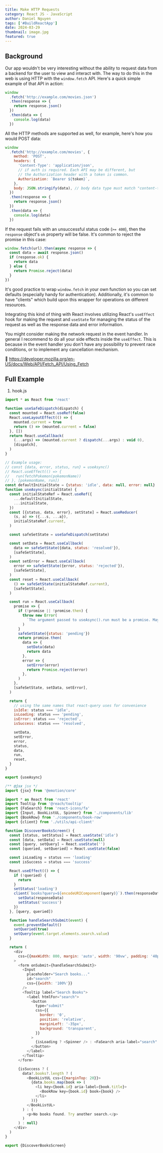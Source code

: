 ```yaml
---
title: Make HTTP Requests
category: React JS - JavaScript
author: Daniel Nguyen
tags: ['#BuildReactApp']
date: 2024-03-29
thumbnail: image.jpg
featured: true
---
```


## Background

Our app wouldn't be very interesting without the ability to request data from a
backend for the user to view and interact with. The way to do this in the web is
using HTTP with the `window.fetch` API. Here's a quick simple example of that
API in action:

```javascript
window
  .fetch('http://example.com/movies.json')
  .then(response => {
    return response.json()
  })
  .then(data => {
    console.log(data)
  })
```

All the HTTP methods are supported as well, for example, here's how you would
POST data:

```javascript
window
  .fetch('http://example.com/movies', {
    method: 'POST',
    headers: {
      'Content-Type': 'application/json',
      // if auth is required. Each API may be different, but
      // the Authorization header with a token is common.
      Authorization: `Bearer ${token}`,
    },
    body: JSON.stringify(data), // body data type must match "content-type" header
  })
  .then(response => {
    return response.json()
  })
  .then(data => {
    console.log(data)
  })
```

If the request fails with an unsuccessful status code (`>= 400`), then the
`response` object's `ok` property will be false. It's common to reject the
promise in this case:

```javascript
window.fetch(url).then(async response => {
  const data = await response.json()
  if (response.ok) {
    return data
  } else {
    return Promise.reject(data)
  }
})
```

It's good practice to wrap `window.fetch` in your own function so you can set
defaults (especially handy for authentication). Additionally, it's common to
have "clients" which build upon this wrapper for operations on different
resources.

Integrating this kind of thing with React involves utilizing React's `useEffect`
hook for making the request and `useState` for managing the status of the
request as well as the response data and error information.

You might consider making the network request in the event handler. In general I
recommend to do all your side effects inside the `useEffect`. This is because in
the event handler you don't have any possibility to prevent race conditions, or
to implement any cancellation mechanism.

📜 https://developer.mozilla.org/en-US/docs/Web/API/Fetch_API/Using_Fetch

## Full Example

1. hook.js

```javascript
import * as React from 'react'

function useSafeDispatch(dispatch) {
  const mounted = React.useRef(false)
  React.useLayoutEffect(() => {
    mounted.current = true
    return () => (mounted.current = false)
  }, [])
  return React.useCallback(
    (...args) => (mounted.current ? dispatch(...args) : void 0),
    [dispatch],
  )
}

// Example usage:
// const {data, error, status, run} = useAsync()
// React.useEffect(() => {
//   run(fetchPokemon(pokemonName))
// }, [pokemonName, run])
const defaultInitialState = {status: 'idle', data: null, error: null}
function useAsync(initialState) {
  const initialStateRef = React.useRef({
    ...defaultInitialState,
    ...initialState,
  })
  const [{status, data, error}, setState] = React.useReducer(
    (s, a) => ({...s, ...a}),
    initialStateRef.current,
  )

  const safeSetState = useSafeDispatch(setState)

  const setData = React.useCallback(
    data => safeSetState({data, status: 'resolved'}),
    [safeSetState],
  )
  const setError = React.useCallback(
    error => safeSetState({error, status: 'rejected'}),
    [safeSetState],
  )
  const reset = React.useCallback(
    () => safeSetState(initialStateRef.current),
    [safeSetState],
  )

  const run = React.useCallback(
    promise => {
      if (!promise || !promise.then) {
        throw new Error(
          `The argument passed to useAsync().run must be a promise. Maybe a function that's passed isn't returning anything?`,
        )
      }
      safeSetState({status: 'pending'})
      return promise.then(
        data => {
          setData(data)
          return data
        },
        error => {
          setError(error)
          return Promise.reject(error)
        },
      )
    },
    [safeSetState, setData, setError],
  )

  return {
    // using the same names that react-query uses for convenience
    isIdle: status === 'idle',
    isLoading: status === 'pending',
    isError: status === 'rejected',
    isSuccess: status === 'resolved',

    setData,
    setError,
    error,
    status,
    data,
    run,
    reset,
  }
}

export {useAsync}
```

```javascript
/** @jsx jsx */
import {jsx} from '@emotion/core'

import * as React from 'react'
import Tooltip from '@reach/tooltip'
import {FaSearch} from 'react-icons/fa'
import {Input, BookListUL, Spinner} from './components/lib'
import {BookRow} from './components/book-row'
import {client} from './utils/api-client'

function DiscoverBooksScreen() {
  const [status, setStatus] = React.useState('idle')
  const [data, setData] = React.useState(null)
  const [query, setQuery] = React.useState('')
  const [queried, setQueried] = React.useState(false)

  const isLoading = status === 'loading'
  const isSuccess = status === 'success'

  React.useEffect(() => {
    if (!queried) {
      return
    }
    setStatus('loading')
    client(`books?query=${encodeURIComponent(query)}`).then(responseData => {
      setData(responseData)
      setStatus('success')
    })
  }, [query, queried])

  function handleSearchSubmit(event) {
    event.preventDefault()
    setQueried(true)
    setQuery(event.target.elements.search.value)
  }

  return (
    <div
      css={{maxWidth: 800, margin: 'auto', width: '90vw', padding: '40px 0'}}
    >
      <form onSubmit={handleSearchSubmit}>
        <Input
          placeholder="Search books..."
          id="search"
          css={{width: '100%'}}
        />
        <Tooltip label="Search Books">
          <label htmlFor="search">
            <button
              type="submit"
              css={{
                border: '0',
                position: 'relative',
                marginLeft: '-35px',
                background: 'transparent',
              }}
            >
              {isLoading ? <Spinner /> : <FaSearch aria-label="search" />}
            </button>
          </label>
        </Tooltip>
      </form>

      {isSuccess ? (
        data?.books?.length ? (
          <BookListUL css={{marginTop: 20}}>
            {data.books.map(book => (
              <li key={book.id} aria-label={book.title}>
                <BookRow key={book.id} book={book} />
              </li>
            ))}
          </BookListUL>
        ) : (
          <p>No books found. Try another search.</p>
        )
      ) : null}
    </div>
  )
}

export {DiscoverBooksScreen}
```